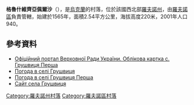 {{coord|50|33|14|N|26|2|28|E|scale:30000|display=title}}

'''格魯什維齊亞佩爾沙'''（{{lang-uk|Грушвиця Перша}}），是[[烏克蘭|烏克蘭]]的村落，位於該國西北部[[羅夫諾州|羅夫諾州]]，由[[羅夫諾區|羅夫諾區]]負責管轄，始建於1565年，面積2.54平方公里，海拔高度220米，2001年人口940。

==參考資料==
*[http://w1.c1.rada.gov.ua/pls/z7503/A005?rdat1=20.08.2012&rf7571=28210 Офіційний портал Верховної Ради України. Облікова картка с. Грушвиця Перша]
*[http://weather.in.ua/ua/rovenskaja/6063 Погода в селі Грушвиця] {{Wayback|url=http://weather.in.ua/ua/rovenskaja/6063 |date=20160305095840 }}
* [http://weather.in.ua/ua/rovenskaja/6063 Погода в селі Грушвиця Перша] {{Wayback|url=http://weather.in.ua/ua/rovenskaja/6063 |date=20160305095840 }}
* [https://web.archive.org/web/20120702132038/http://hrushvytsia.rv.ua/ Сайт села Грушвиця]

{{DEFAULTSORT:Грушвиця Перша}}
[[Category:羅夫諾州村落|Category:羅夫諾州村落]]
[[Category:羅夫諾區村落|Category:羅夫諾區村落]]


{{Rivne-geo-stub}}